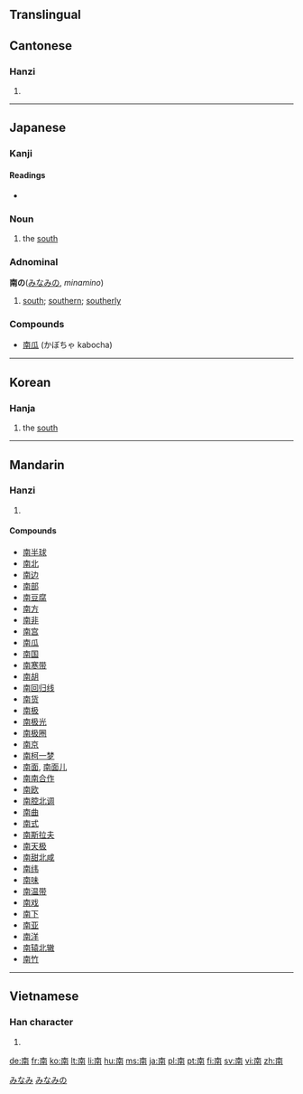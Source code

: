 ==Translingual==
{{Han stroke| The top-most horizontal stroke is done from left to right.  The top-most vertical stroke is done from top to bottom.  The left-most vertical stroke is done from top to bottom.  The horizontal line that's second from the top, the right-most vertical line and the small line at the end of it are done as one stroke from top-left going clockwise.  The small diagonal stroke on the left is done from top-left to bottom-right.  The small diagonal stroke on the right is done from top-right to bottom-left.  The horizontal stroke that's second from the bottom is done from left to right.  The bottom-most horizontal stroke is done from left to right.  The remaining vertical stroke is done from left to right.}}



==Cantonese==

===Hanzi===
{{yue-hanzi|jyut=|y=naam4}}

# {{defn|Cantonese}}

----

==Japanese==

===Kanji===
{{ja-kanji|grade=2|rs=十07}}

====Readings====
* {{ja-readings|goon=[[なん]] (nan)|kanyoon=[[な]] (na)|kanon=[[だん]] (dan)|kun=[[みなみ]] (minami)}}

===Noun===
{{ja-noun|k|hira=みなみ|rom=minami}}

# the [[south]]

===Adnominal===
'''南の'''([[みなみ]]の, ''minamino'')

# [[south]]; [[southern]]; [[southerly]]

===Compounds===
* [[南瓜]] (かぼちゃ kabocha)

[[Category:1000 Japanese basic words|みなみ]]
[[Category:Japanese adnominals|みなみの]]

----

==Korean==

===Hanja===
{{ko-hanja|hangeul=남|rv=nam|mr=nam|y=nam|eumhun=남녘|ehrv=namnyeok|ehmr=namnyŏk|ehy=namnyekh}}

# the [[south]]

----

==Mandarin==

===Hanzi===
{{cmn-hanzi|pin=[[nán]] ([[nan2]]), [[nā]] ([[na1]])|wg=nan<sup>2</sup>}}

# {{defn|Mandarin}}

====Compounds====
* [[南半球]]
* [[南北]]
* [[南边]]
* [[南部]]
* [[南豆腐]]
* [[南方]]
* [[南非]]
* [[南宫]]
* [[南瓜]]
* [[南国]]
* [[南寒带]]
* [[南胡]]
* [[南回归线]]
* [[南货]]
* [[南极]]
* [[南极光]]
* [[南极圈]]
* [[南京]]
* [[南柯一梦]]
* [[南面]], [[南面儿]]
* [[南南合作]]
* [[南欧]]
* [[南腔北调]]
* [[南曲]]
* [[南式]]
* [[南斯拉夫]]
* [[南天极]]
* [[南甜北咸]]
* [[南纬]]
* [[南味]]
* [[南温带]]
* [[南戏]]
* [[南下]]
* [[南亚]]
* [[南洋]]
* [[南辕北辙]]
* [[南竹]]

----

==Vietnamese==

===Han character===
{{vi-hantu|nam}}

# {{defn|Vietnamese}}

[[de:南]]
[[fr:南]]
[[ko:南]]
[[lt:南]]
[[li:南]]
[[hu:南]]
[[ms:南]]
[[ja:南]]
[[pl:南]]
[[pt:南]]
[[fi:南]]
[[sv:南]]
[[vi:南]]
[[zh:南]]